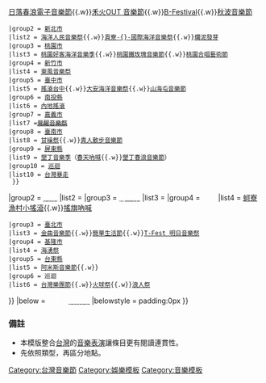 {{Navbox
|name = 台灣音樂節
|title = [[台灣|<span style="color: white;">台灣]]</span>[[音樂節|<span style="color: white;">音樂節]]</span>
|titlestyle=background:#24ac66; color:white;
|bodystyle = margin:0.5em auto
|groupstyle = text-align:left
|basestyle=background:#24ac66;-color:#55A8FF
|state = {{{state|autocollapse}}}
|listclass = hlist
|group1 = [[搖滾樂|<span style="color: white;">搖滾樂]]</span>
|list1 = 
{{Navbox|child
 |groupstyle = background:#cef2e0;
 |group1 = [[臺北市]]
 |list1 = [[野台開唱]]{{.w}}[[正義無敵音樂會]]{{.w}}[[日落春浪電子音樂節]]{{.w}}[[禾火OUT 音樂節]]{{.w}}[[B-Festival]]{{.w}}[[秋波音樂節]]
 |group2 = [[新北市]]
 |list2 = [[海洋人民音樂祭]]{{.w}}[[貢寮國際海洋音樂祭|貢寮-{}-國際海洋音樂祭]]{{.w}}[[爛泥發芽]]
 |group3 = [[桃園市]]
 |list3 = [[桃園好客海洋音樂季]]{{.w}}[[桃園鐵玫瑰音樂節]]{{.w}}[[桃園合唱藝術節]]
 |group4 = [[新竹市]]
 |list4 = [[東風音樂祭]]
 |group5 = [[臺中市]]
 |list5 = [[搖滾臺中|搖滾台中]]{{.w}}[[大安海洋音樂祭]]{{.w}}[[山海屯音樂節]]
 |group6 = [[南投縣]]
 |list6 = [[內地搖滾]]
 |group7 = [[嘉義市]]
 |list7 =<s>[[Wake_Up音樂祭|覺醒音樂祭]]</s>
 |group8 = [[臺南市]]
 |list8 = [[甘噪祭]]{{.w}}[[貴人散步音樂節]]
 |group9 = [[屏東縣]]
 |list9 = [[墾丁音樂季]]（[[春天吶喊]]{{.w}}[[墾丁春浪音樂節]]）
 |group10 = [[巡迴]]
 |list10 = [[台灣暴走]]
  }}
|group2 = [[管樂|<span style="color: white;">管樂]]</span>
|list2 = 
{{Navbox|child
 |groupstyle = background:#cef2e0;
 |group1 = [[桃園市]]
 |list1 = [[桃園國際管樂節]]
 |group2 = [[嘉義市]]
 |list2 = [[嘉義市國際管樂節]]
  }}
|group3 = [[爵士樂|<span style="color: white;">爵士樂]]</span>
|list3 = 
{{Navbox|child
 |groupstyle = background:#cef2e0;
 |group1 = [[臺北市]]
 |list1 = [[臺北爵士音樂節]]
 |group2 = [[臺中市]]
 |list2 = [[臺中爵士音樂節]]
  }}
|group4 = <span style="color: white;">綜合</span>
|list4 = 
{{Navbox|child
|title      = 
|state      = collapsed
|titlestyle = background#
|groupstyle = background:#cef2e0;
 |group1 = [[雲林縣]]
 |list1 = [[北港國際音樂文化藝術節]]
 |group2 = [[高雄市]]
 |list2 = [[大港開唱]]{{.w}}[[蚵寮漁村小搖滾]]{{.w}}[[搖旗吶喊]]
 |group3 = [[臺北市]]
 |list3 = [[金曲音樂節]]{{.w}}[[簡單生活節]]{{.w}}[[T-Fest 明日音樂祭]]
 |group4 = [[基隆市]]
 |list4 = [[海湧祭]]
 |group5 = [[台東縣]]
 |list5 = [[阿米斯音樂節]]{{.w}}
 |group6 = 巡迴
 |list6 = [[台灣樂團節]]{{.w}}[[火球祭]]{{.w}}[[浪人祭]]
}}
|below = <span style="color: white;">參見：</span>[[音樂節|<span style="color: white;">音樂節]]</span>
|belowstyle = padding:0px
}}<includeonly>[[Category:台灣音樂節]]</includeonly><noinclude>

=== 備註 ===
*本模版整合[[台灣]]的[[音樂]][[表演]]讓條目更有閱讀連貫性。
*先依照類型，再區分地點。
[[Category:娛樂模板]]
[[Category:音樂模板]]
[[Category:台灣音樂節| ]]
</noinclude>